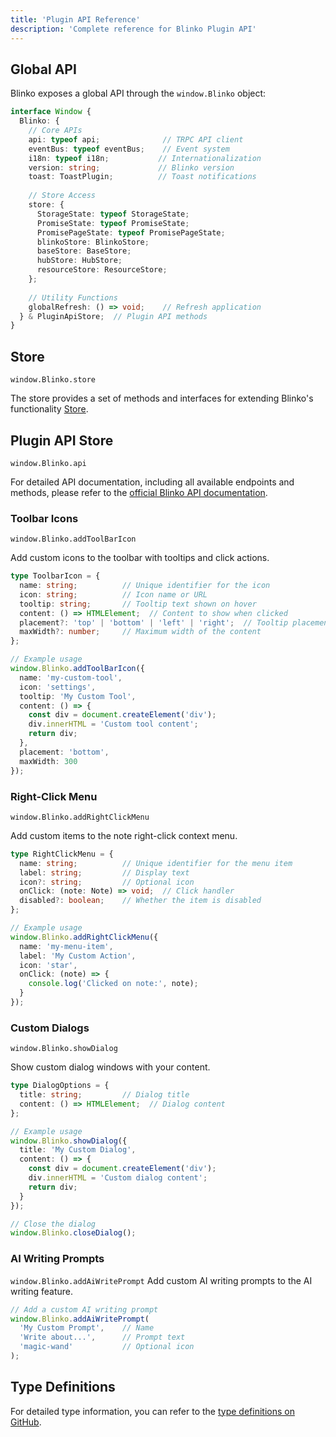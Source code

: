 ```yaml
---
title: 'Plugin API Reference'
description: 'Complete reference for Blinko Plugin API'
---
```


## Global API

Blinko exposes a global API through the `window.Blinko` object:

```typescript
interface Window {
  Blinko: {
    // Core APIs
    api: typeof api;              // TRPC API client
    eventBus: typeof eventBus;    // Event system
    i18n: typeof i18n;           // Internationalization
    version: string;             // Blinko version
    toast: ToastPlugin;          // Toast notifications
    
    // Store Access
    store: {
      StorageState: typeof StorageState;
      PromiseState: typeof PromiseState;
      PromisePageState: typeof PromisePageState;
      blinkoStore: BlinkoStore;
      baseStore: BaseStore;
      hubStore: HubStore;
      resourceStore: ResourceStore;
    };
    
    // Utility Functions
    globalRefresh: () => void;    // Refresh application
  } & PluginApiStore;  // Plugin API methods
}
```


## Store
`window.Blinko.store`

The store provides a set of methods and interfaces for extending Blinko's functionality [Store](/plugins/store).

## Plugin API Store
`window.Blinko.api`


For detailed API documentation, including all available endpoints and methods, please refer to the [official Blinko API documentation](https://blinko.apidocumentation.com/reference).

### Toolbar Icons
`window.Blinko.addToolBarIcon`

Add custom icons to the toolbar with tooltips and click actions.

```typescript
type ToolbarIcon = {
  name: string;          // Unique identifier for the icon
  icon: string;          // Icon name or URL
  tooltip: string;       // Tooltip text shown on hover
  content: () => HTMLElement;  // Content to show when clicked
  placement?: 'top' | 'bottom' | 'left' | 'right';  // Tooltip placement
  maxWidth?: number;     // Maximum width of the content
};

// Example usage
window.Blinko.addToolBarIcon({
  name: 'my-custom-tool',
  icon: 'settings',
  tooltip: 'My Custom Tool',
  content: () => {
    const div = document.createElement('div');
    div.innerHTML = 'Custom tool content';
    return div;
  },
  placement: 'bottom',
  maxWidth: 300
});
```

### Right-Click Menu
`window.Blinko.addRightClickMenu`

Add custom items to the note right-click context menu.

```typescript
type RightClickMenu = {
  name: string;          // Unique identifier for the menu item
  label: string;         // Display text
  icon?: string;         // Optional icon
  onClick: (note: Note) => void;  // Click handler
  disabled?: boolean;    // Whether the item is disabled
};

// Example usage
window.Blinko.addRightClickMenu({
  name: 'my-menu-item',
  label: 'My Custom Action',
  icon: 'star',
  onClick: (note) => {
    console.log('Clicked on note:', note);
  }
});
```

### Custom Dialogs
`window.Blinko.showDialog`

Show custom dialog windows with your content.

```typescript
type DialogOptions = {
  title: string;         // Dialog title
  content: () => HTMLElement;  // Dialog content
};

// Example usage
window.Blinko.showDialog({
  title: 'My Custom Dialog',
  content: () => {
    const div = document.createElement('div');
    div.innerHTML = 'Custom dialog content';
    return div;
  }
});

// Close the dialog
window.Blinko.closeDialog();
```

### AI Writing Prompts
`window.Blinko.addAiWritePrompt`
Add custom AI writing prompts to the AI writing feature.

```typescript
// Add a custom AI writing prompt
window.Blinko.addAiWritePrompt(
  'My Custom Prompt',    // Name
  'Write about...',      // Prompt text
  'magic-wand'           // Optional icon
);
```

## Type Definitions

For detailed type information, you can refer to the [type definitions on GitHub](https://github.com/blinko-space/blinko/tree/main/types).
